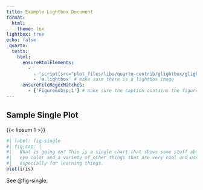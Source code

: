 ```yaml
---
title: Example Lightbox Document
format: 
  html:
    theme: lux
lightbox: true
echo: false
_quarto:
  tests:
    html:
      ensureHtmlElements:
        -
          - 'script[src="plot_files/libs/quarto-contrib/glightbox/glightbox.min.js' # make sure that lightbox is enabled
          - 'a.lightbox' # make sure there is a lightbox image        
      ensureFileRegexMatches:
        - ['Figure&nbsp;1'] # make sure the caption contains the figure prefix
---
```


## Sample Single Plot

{{< lipsum 1 >}}

```r
#| label: fig-single
#| fig-cap: |
#|   What is going on? This is a single chart that shows some stuff about
#|   eye color and a variety of other things that are very cool and useful
#|   especially for learning things.
plot(iris)
```

See @fig-single.
